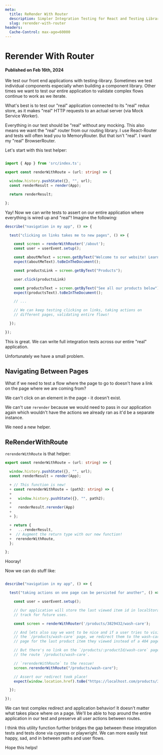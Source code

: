 ```yaml
---
meta:
  title: ReRender With Router
  description: Simpler Integration Testing for React and Testing Library
  slug: rerender-with-router
headers:
  Cache-Control: max-age=60000
---
```


# Rerender With Router

#### Published on Feb 16th, 2024

We test our front end applications with testing-library. Sometimes we test
individual components especially when building a component library. Other times
we want to test our entire application to validate complex flows continue to
work as we iterate.

What's best is to test our "real" application connected to its "real" redux store,
as it makes "real" HTTP requests to an actual server (via Mock Service Worker).

Everything in our test should be "real" without any mocking. This also means we want the "real" router from our routing library. I use React-Router and tests will often lead you to MemoryRouter. But that isn't "real". I want my "real" BrowserRouter.

Let's start with this test helper:

~~~ts

import { App } from 'src/index.ts';

export const renderWithRoute = (url: string) => {

  window.history.pushState({}, "", url);
  const renderResult = render(App);

  return renderResult;

};

~~~

Yay! Now we can write tests to assert on our entire application where everything is wired up and "real"! Imagine the following:

~~~ts
describe("navigation in my app", () => {

  test("clicking on links takes me to new pages", () => {

    const screen = renderWithRouter('/about');
    const user = userEvent.setup();

    const aboutMeText = screen.getByText("Welcome to our website! Learn more about us below");
    expect(aboutMeText).toBeInTheDocument();

    const productsLink = screen.getByText("Products");

    user.click(productsLink)

    const productsText = screen.getByText("See all our products below");
    expect(productsText).toBeInTheDocument();

    // ...

    // We can keep testing clicking on links, taking actions on
    // different pages, validating entire flows!

  });

});
~~~

This is great. We can write full integration tests across our entire "real"
application.

Unfortunately we have a small problem.

## Navigating Between Pages

What if we need to test a flow where the page to go to doesn't have a link on the page where we are coming from?

We can't click on an element in the page - it doesn't exist.

We can't use `rerender` because we would need to pass in our application again
which wouldn't have the actions we already ran as it'd be a separate instance.

We need a new helper.

## ReRenderWithRoute

`rerenderWithRoute` is that helper:

~~~ts
export const renderWithRoute = (url: string) => {

  window.history.pushState({}, "", url);
  const renderResult = render(App);

  + // This function is new!
  + const rerenderWithRoute = (path2: string) => {
  +
  +   window.history.pushState({}, "", path2);
  +
  +   renderResult.rerender(App)
  +
  + };

  + return {
  +   ...renderResult,
  +  // Augment the return type with our new function!
  +  rerenderWithRoute,
  };

};
~~~

Hooray!

Now we can do stuff like:


~~~ts

describe("navigation in my app", () => {

  test("taking actions on one page can be persisted for another", () => {

    const user = userEvent.setup();

    // Our application will store the last viewed item id in localStorage to
    // track for future uses.

    const screen = renderWithRouter('/products/3829432/wash-care');

    // And lets also say we want to be nice and if a user tries to visit
    // the `/products/wash-care` page, we redirect them to the wash-care
    // page for the last product item they viewed instead of a 404 page.

    // But there's no link on the `/products/:productId/wash-care` page to
    // the route `/products/wash-care`.

    // `rerenderWithRoute` to the rescue!
    screen.rerenderWithRoute("/products/wash-care");

    // Assert our redirect took place!
    expect(window.location.href).toBe("https://localhost.com/products/3829432/wash-care");

  });

});
~~~

We can test complex redirect and application behavior! It doesn't matter what takes place where on a page. We'll be able to hop around the entire application in our test and preserve all user actions between routes.

I think this utility function further bridges the gap between these integration tests and tests done via cypress or playwright. We can more easily test happy, sad, and in between paths and user flows.

Hope this helps!
